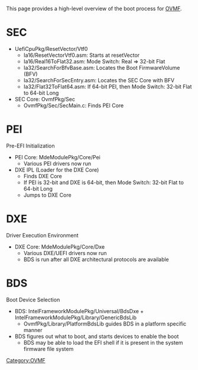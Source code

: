 [[Category:OVMF]]
This page provides a high-level overview of the boot process for [[OVMF]].

=SEC=

* UefiCpuPkg/ResetVector/Vtf0
** Ia16/ResetVectorVtf0.asm: Starts at resetVector
** Ia16/Real16ToFlat32.asm: Mode Switch: Real => 32-bit Flat
** Ia32/SearchForBfvBase.asm: Locates the Boot FirmwareVolume (BFV)
** Ia32/SearchForSecEntry.asm: Locates the SEC Core with BFV
** Ia32/Flat32ToFlat64.asm: If 64-bit PEI, then Mode Switch: 32-bit Flat to 64-bit Long
* SEC Core: OvmfPkg/Sec
** OvmfPkg/Sec/SecMain.c: Finds PEI Core

=PEI=
Pre-EFI Initialization

* PEI Core: MdeModulePkg/Core/Pei
** Various PEI drivers now run
* DXE IPL (Loader for the DXE Core)
** Finds DXE Core
** If PEI is 32-bit and DXE is 64-bit, then Mode Switch: 32-bit Flat to 64-bit Long
** Jumps to DXE Core

=DXE=
Driver Execution Environment

* DXE Core: MdeModulePkg/Core/Dxe
** Various DXE/UEFI drivers now run
** BDS is run after all DXE architectural protocols are available

=BDS=
Boot Device Selection

* BDS: IntelFrameworkModulePkg/Universal/BdsDxe + IntelFrameworkModulePkg/Library/GenericBdsLib
** OvmfPkg/Library/PlatformBdsLib guides BDS in a platform specific manner
* BDS figures out what to boot, and starts devices to enable the boot
** BDS may be able to load the EFI shell if it is present in the system firmware file system